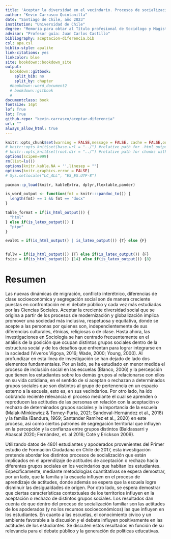 ```yaml
---
title: 'Aceptar la diversidad en el vecindario. Procesos de socialización política de actitudes hacia la diversidad social en estudiantes chilenos'
author: "Kevin Carrasco Quintanilla"
date: "Santiago de Chile, año 2023"
institution: "Universidad de Chile"
degree: "Memoria para obtar al Título profesional de Sociólogo y Magister en ciencias sociales mención sociología de la modernización"
advisor: "Profesor guía: Juan Carlos Castillo"
bibliography: aceptacion-diferencia.bib
csl: apa.csl
biblio-style: apalike
link-citations: yes
linkcolor: blue
site: bookdown::bookdown_site
output: 
  bookdown::gitbook:
    split_bib: no
    split_by: chapter
  #bookdown::word_document2
  # bookdown::gitbook
  #
documentclass: book
fontsize: 14pt
lof: True
lot: True
github-repo: "kevin-carrasco/aceptar-diferencia"
url: ""
always_allow_html: true
---
```


```r
knitr::opts_chunk$set(warning = FALSE,message = FALSE, cache = FALSE,out.width = '100%',fig.pos= "H",fig.align = 'center')
# knitr::opts_knit$set(base.url = "../") #relative path for .html output file
# knitr::opts_knit$set(root.dir = "../") #relative path for chunks within .rmd files
options(scipen=999)
rm(list=ls())
options(knitr.kable.NA = '',linesep = "")
options(knitr.graphics.error = FALSE)
# Sys.setlocale("LC_ALL", "ES_ES.UTF-8")
```

```r
pacman::p_load(knitr, kableExtra, dplyr,flextable,pander)
```

```r
is_word_output <- function(fmt = knitr:::pandoc_to()) {
  length(fmt) == 1 && fmt == "docx"
}

table_format = if(is_html_output()) {
  "html"
} else if(is_latex_output()) {
  "pipe"
}

eval01 = if(is_html_output() | is_latex_output()) {T} else {F}


fullw = if(is_html_output()) {T} else if(is_latex_output()) {F}
fsize = if(is_html_output()) {14} else if(is_latex_output()) {8}
```

# Resumen {-}

Las nuevas dinámicas de migración, conflicto interétnico, diferencias de clase socioeconómica y segregación social son de manera creciente puestas en confrontación en el debate público y cada vez más estudiadas por las Ciencias Sociales. Aceptar la creciente diversidad social que se origina a partir de los procesos de modernización y globalización implica promover una sociedad más inclusiva, respetuosa y equitativa, donde se acepte a las personas por quienes son, independientemente de sus diferencias culturales, étnicas, religiosas o de clase. Hasta ahora, las investigaciones en Sociología se han centrado frecuentemente en el análisis de la posición que ocupan distintos grupos sociales dentro de la estructura social y de los desafíos que enfrentan para lograr integrarse en la sociedad (Viveros Vigoya, 2016; Wade, 2000; Young, 2000). Al profundizar en esta línea de investigación se han dejado de lado dos elementos fundamentales. Por un lado, se ha estudiado en menor medida el proceso de inclusión social en las escuelas (Blanco, 2006) y la percepción que tienen los estudiantes sobre los demás grupos al relacionarse con ellos en su vida cotidiana, en el sentido de si aceptan o rechazan a determinados grupos sociales que son distintos al grupo de pertenencia en un espacio externo a la escuela, esto es, en sus vecindarios. Por otro lado, ha ido cobrando reciente relevancia el proceso mediante el cual se aprenden o reproducen las actitudes de las personas en relación con la aceptación o rechazo de determinados grupos sociales y la importancia de la escuela (Malak-Minkiewicz & Torney-Purta, 2021; Sandoval-Hernández et al., 2018) y la familia (Bandura, 1969; Santander Ramírez et al., 2020) en este proceso, así como ciertos patrones de segregación territorial que influyen en la percepción y la confianza entre grupos distintos (Baldassarri y Abascal 2020; Fernández, et. al 2016; Coté y Erickson 2009).

Utilizando datos de 4801 estudiantes y apoderados provenientes del Primer estudio de Formación Ciudadana en Chile de 2017, esta investigación pretende abordar los distintos procesos de socialización que están implicados en el aprendizaje de actitudes de aceptación o rechazo hacia diferentes grupos sociales en los vecindarios que habitan los estudiantes. Específicamente, mediante metodologías cuantitativas se espera demostrar, por un lado, que la familia y la escuela influyen en el proceso de aprendizaje de actitudes, donde además se espera que la escuela logre disminuir las desigualdades de origen. Por otro lado, se espera demostrar que ciertas características contextuales de los territorios influyen en la aceptación o rechazo de distintos grupos sociales. Los resultados dan cuenta de que dentro del proceso de socialización familiar son las actitudes de los apoderados (y no los recursos socioeconómicos) las que influyen en los estudiantes. En cuanto a las escuelas, el conocimiento cívico y un ambiente favorable a la discusión y el debate influyen positivamente en las actitudes de los estudiantes. Se discuten estos resultados en función de su relevancia para el debate público y la generación de políticas educativas.
